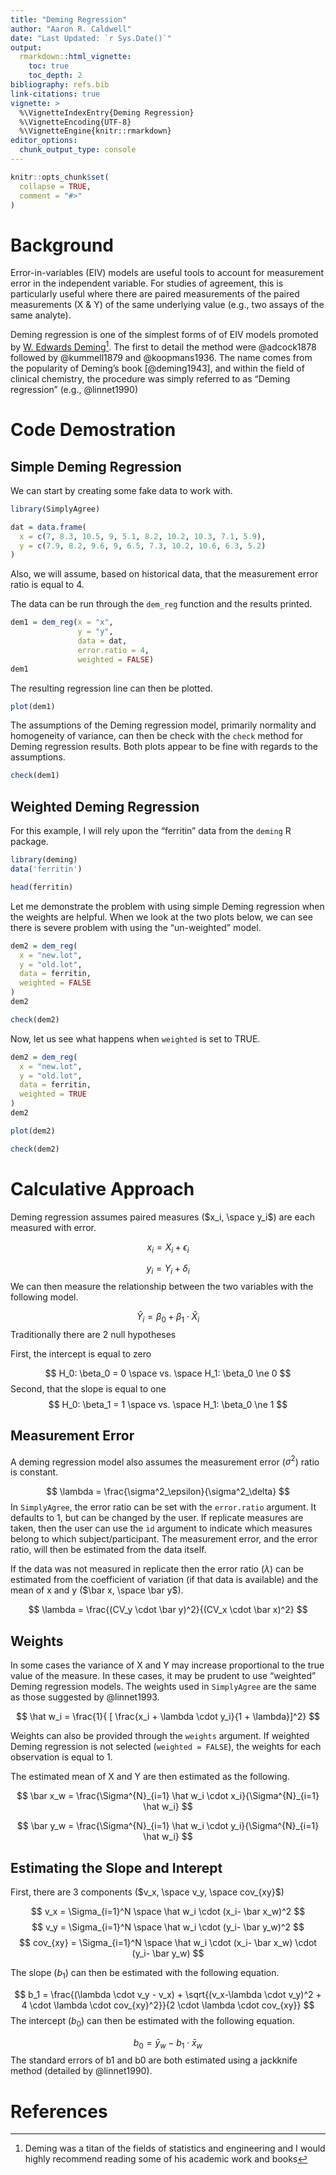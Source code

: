 ```yaml
---
title: "Deming Regression"
author: "Aaron R. Caldwell"
date: "Last Updated: `r Sys.Date()`"
output: 
  rmarkdown::html_vignette:
    toc: true
    toc_depth: 2
bibliography: refs.bib
link-citations: true
vignette: >
  %\VignetteIndexEntry{Deming Regression}
  %\VignetteEncoding{UTF-8}
  %\VignetteEngine{knitr::rmarkdown}
editor_options: 
  chunk_output_type: console
---
```



```r
knitr::opts_chunk$set(
  collapse = TRUE,
  comment = "#>"
)
```

# Background

Error-in-variables (EIV) models are useful tools to account for measurement error in the independent variable. For studies of agreement, this is particularly useful where there are paired measurements of the paired measurements (X & Y) of the same underlying value (e.g., two assays of the same analyte).

Deming regression is one of the simplest forms of of EIV models promoted by [W. Edwards Deming](https://en.wikipedia.org/wiki/W._Edwards_Deming)^[Deming was a titan of the fields of statistics and engineering and I would highly recommend reading some of his academic work and books]. The first to detail the method were @adcock1878 followed by @kummell1879 and @koopmans1936. The name comes from the popularity of Deming's book [@deming1943], and within the field of clinical chemistry, the procedure was simply referred to as "Deming regression" (e.g., @linnet1990)


# Code Demostration

## Simple Deming Regression

We can start by creating some fake data to work with.

```r
library(SimplyAgree)

dat = data.frame(
  x = c(7, 8.3, 10.5, 9, 5.1, 8.2, 10.2, 10.3, 7.1, 5.9),
  y = c(7.9, 8.2, 9.6, 9, 6.5, 7.3, 10.2, 10.6, 6.3, 5.2)
)

```

Also, we will assume, based on historical data, that the measurement error ratio is equal to 4.

The data can be run through the `dem_reg` function and the results printed.

```r
dem1 = dem_reg(x = "x",
               y = "y",
               data = dat,
               error.ratio = 4,
               weighted = FALSE)
dem1
```

The resulting regression line can then be plotted.

```r
plot(dem1)
```

The assumptions of the Deming regression model, primarily normality and homogeneity of variance, can then be check with the `check` method for Deming regression results. Both plots appear to be fine with regards to the assumptions.

```r
check(dem1)
```


## Weighted Deming Regression

For this example, I will rely upon the "ferritin" data from the `deming` R package.

```r
library(deming)
data('ferritin')

head(ferritin)
```

Let me demonstrate the problem with using simple Deming regression when the weights are helpful. When we look at the two plots below, we can see there is severe problem with using the "un-weighted" model.

```r
dem2 = dem_reg(
  x = "new.lot",
  y = "old.lot",
  data = ferritin,
  weighted = FALSE
)
dem2

check(dem2)
```

Now, let us see what happens when `weighted` is set to TRUE.

```r
dem2 = dem_reg(
  x = "new.lot",
  y = "old.lot",
  data = ferritin,
  weighted = TRUE
)
dem2

plot(dem2)

check(dem2)
```

# Calculative Approach

Deming regression assumes paired measures ($x_i, \space  y_i$) are each measured with error.

$$
x_i = X_i + \epsilon_i
$$

$$
y_i = Y_i + \delta_i
$$
We can then measure the relationship between the two variables with the following model.

$$
\hat Y_i = \beta_0 + \beta_1 \cdot \hat X_i
$$
Traditionally there are 2 null hypotheses

First, the intercept is equal to zero

$$
H_0: \beta_0 = 0 \space vs. \space H_1: \beta_0 \ne 0
$$
Second, that the slope is equal to one
$$
H_0: \beta_1 = 1 \space vs. \space H_1: \beta_0 \ne 1
$$

## Measurement Error

A deming regression model also assumes the measurement error ($\sigma^2$) ratio is constant.

$$
\lambda = \frac{\sigma^2_\epsilon}{\sigma^2_\delta} 
$$
In `SimplyAgree`, the error ratio can be set with the `error.ratio` argument. It defaults to 1, but can be changed by the user. If replicate measures are taken, then the user can use the `id` argument to indicate which measures belong to which subject/participant. The measurement error, and the error ratio, will then be estimated from the data itself.

If the data was not measured in replicate then the error ratio ($\lambda$) can be estimated from the coefficient of variation (if that data is available) and the mean of x and y ($\bar x, \space \bar y$).

$$
\lambda = \frac{(CV_y \cdot \bar y)^2}{(CV_x \cdot \bar x)^2}
$$

## Weights

In some cases the variance of X and Y may increase proportional to the true value of the measure. In these cases, it may be prudent to use "weighted" Deming regression models. The weights used in `SimplyAgree` are the same as those suggested by @linnet1993.

$$
\hat w_i = \frac{1}{ [ \frac{x_i + \lambda \cdot y_i}{1 + \lambda}]^2}
$$

Weights can also be provided through the `weights` argument. If weighted Deming regression is not selected (`weighted = FALSE`), the weights for each observation is equal to 1.

The estimated mean of X and Y are then estimated as the following.

$$
\bar x_w =  \frac{\Sigma^{N}_{i=1} \hat w_i \cdot x_i}{\Sigma^{N}_{i=1} \hat w_i}
$$

$$
\bar y_w =  \frac{\Sigma^{N}_{i=1} \hat w_i \cdot y_i}{\Sigma^{N}_{i=1} \hat w_i}
$$

## Estimating the Slope and Interept

First, there are 3 components ($v_x, \space v_y, \space cov_{xy}$)

$$
v_x = \Sigma_{i=1}^N \space \hat w_i \cdot (x_i- \bar x_w)^2
$$
$$
v_y = \Sigma_{i=1}^N \space \hat w_i \cdot (y_i- \bar y_w)^2
$$
$$
cov_{xy} = \Sigma_{i=1}^N \space \hat w_i \cdot  (x_i- \bar x_w) \cdot (y_i- \bar y_w)
$$

The slope ($b_1$) can then be estimated with the following equation.

$$
b_1 = \frac{(\lambda \cdot v_y - v_x) + \sqrt{(v_x-\lambda \cdot v_y)^2 + 4 \cdot \lambda \cdot cov_{xy}^2}}{2 \cdot \lambda \cdot cov_{xy}}
$$
The intercept ($b_0$) can then be estimated with the following equation.

$$
b_0 = \bar y_w - b_1 \cdot \bar x_w
$$
The standard errors of b1 and b0 are both estimated using a jackknife method (detailed by @linnet1990).


# References

